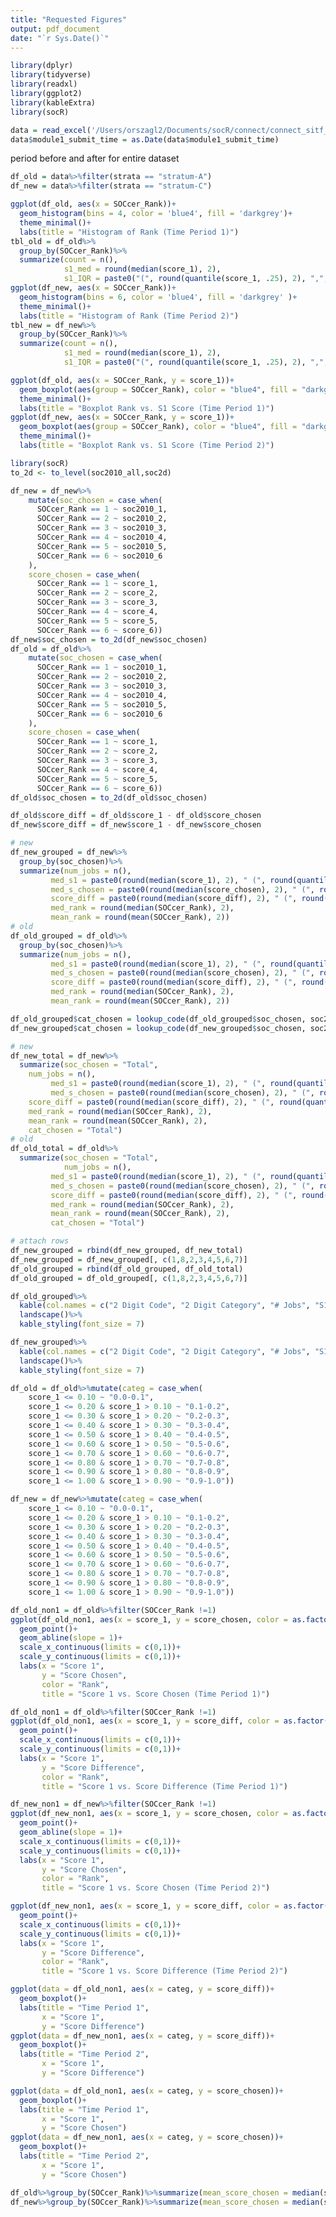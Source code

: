 ```yaml
---
title: "Requested Figures"
output: pdf_document
date: "`r Sys.Date()`"
---
```


```r
library(dplyr)
library(tidyverse)
library(readxl)
library(ggplot2)
library(kableExtra)
library(socR)
```

```r
data = read_excel('/Users/orszagl2/Documents/socR/connect/connect_sitf_results.data_update.xlsx')
data$module1_submit_time = as.Date(data$module1_submit_time)
```

period before and after for entire dataset 

```r
df_old = data%>%filter(strata == "stratum-A")
df_new = data%>%filter(strata == "stratum-C")
```

```r
ggplot(df_old, aes(x = SOCcer_Rank))+
  geom_histogram(bins = 4, color = 'blue4', fill = 'darkgrey')+
  theme_minimal()+
  labs(title = "Histogram of Rank (Time Period 1)")
tbl_old = df_old%>%
  group_by(SOCcer_Rank)%>%
  summarize(count = n(), 
            s1_med = round(median(score_1), 2),
            s1_IQR = paste0("(", round(quantile(score_1, .25), 2), ",", round(quantile(score_1, .75), 2), ")"))
ggplot(df_new, aes(x = SOCcer_Rank))+
  geom_histogram(bins = 6, color = 'blue4', fill = 'darkgrey' )+
  theme_minimal()+
  labs(title = "Histogram of Rank (Time Period 2)")
tbl_new = df_new%>%
  group_by(SOCcer_Rank)%>%
  summarize(count = n(), 
            s1_med = round(median(score_1), 2),
            s1_IQR = paste0("(", round(quantile(score_1, .25), 2), ",", round(quantile(score_1, .75), 2), ")"))
```

```r
ggplot(df_old, aes(x = SOCcer_Rank, y = score_1))+
  geom_boxplot(aes(group = SOCcer_Rank), color = "blue4", fill = "darkgrey")+
  theme_minimal()+
  labs(title = "Boxplot Rank vs. S1 Score (Time Period 1)")
ggplot(df_new, aes(x = SOCcer_Rank, y = score_1))+
  geom_boxplot(aes(group = SOCcer_Rank), color = "blue4", fill = "darkgrey")+
  theme_minimal()+
  labs(title = "Boxplot Rank vs. S1 Score (Time Period 2)")
```
```r
library(socR)
to_2d <- to_level(soc2010_all,soc2d)
```


```r
df_new = df_new%>%
    mutate(soc_chosen = case_when(
      SOCcer_Rank == 1 ~ soc2010_1,
      SOCcer_Rank == 2 ~ soc2010_2,
      SOCcer_Rank == 3 ~ soc2010_3,
      SOCcer_Rank == 4 ~ soc2010_4,
      SOCcer_Rank == 5 ~ soc2010_5,
      SOCcer_Rank == 6 ~ soc2010_6
    ),
    score_chosen = case_when(
      SOCcer_Rank == 1 ~ score_1,
      SOCcer_Rank == 2 ~ score_2,
      SOCcer_Rank == 3 ~ score_3,
      SOCcer_Rank == 4 ~ score_4,
      SOCcer_Rank == 5 ~ score_5,
      SOCcer_Rank == 6 ~ score_6))
df_new$soc_chosen = to_2d(df_new$soc_chosen)
df_old = df_old%>%
    mutate(soc_chosen = case_when(
      SOCcer_Rank == 1 ~ soc2010_1,
      SOCcer_Rank == 2 ~ soc2010_2,
      SOCcer_Rank == 3 ~ soc2010_3,
      SOCcer_Rank == 4 ~ soc2010_4,
      SOCcer_Rank == 5 ~ soc2010_5,
      SOCcer_Rank == 6 ~ soc2010_6
    ),
    score_chosen = case_when(
      SOCcer_Rank == 1 ~ score_1,
      SOCcer_Rank == 2 ~ score_2,
      SOCcer_Rank == 3 ~ score_3,
      SOCcer_Rank == 4 ~ score_4,
      SOCcer_Rank == 5 ~ score_5,
      SOCcer_Rank == 6 ~ score_6))
df_old$soc_chosen = to_2d(df_old$soc_chosen)
```

```r
df_old$score_diff = df_old$score_1 - df_old$score_chosen
df_new$score_diff = df_new$score_1 - df_new$score_chosen
```

```r
# new 
df_new_grouped = df_new%>%
  group_by(soc_chosen)%>%
  summarize(num_jobs = n(),
         med_s1 = paste0(round(median(score_1), 2), " (", round(quantile(score_1, .25), 2), ", ", round(quantile(score_1, .75), 2), ")"),
         med_s_chosen = paste0(round(median(score_chosen), 2), " (", round(quantile(score_chosen, .25), 2), ", ", round(quantile(score_chosen, .75), 2), ")"),
         score_diff = paste0(round(median(score_diff), 2), " (", round(quantile(score_diff, .25), 2), ", ", round(quantile(score_diff, .75), 2), ")"),
         med_rank = round(median(SOCcer_Rank), 2),
         mean_rank = round(mean(SOCcer_Rank), 2))
# old
df_old_grouped = df_old%>%
  group_by(soc_chosen)%>%
  summarize(num_jobs = n(),
         med_s1 = paste0(round(median(score_1), 2), " (", round(quantile(score_1, .25), 2), ", ", round(quantile(score_1, .75), 2), ")"),
         med_s_chosen = paste0(round(median(score_chosen), 2), " (", round(quantile(score_chosen, .25), 2), ", ", round(quantile(score_chosen, .75), 2), ")"),
         score_diff = paste0(round(median(score_diff), 2), " (", round(quantile(score_diff, .25), 2), ", ", round(quantile(score_diff, .75), 2), ")"),
         med_rank = round(median(SOCcer_Rank), 2),
         mean_rank = round(mean(SOCcer_Rank), 2))
```

```r
df_old_grouped$cat_chosen = lookup_code(df_old_grouped$soc_chosen, soc2010_all)
df_new_grouped$cat_chosen = lookup_code(df_new_grouped$soc_chosen, soc2010_all)
```

```r
# new
df_new_total = df_new%>%
  summarize(soc_chosen = "Total",
    num_jobs = n(),
         med_s1 = paste0(round(median(score_1), 2), " (", round(quantile(score_1, .25), 2), ", ", round(quantile(score_1, .75), 2), ")"),
         med_s_chosen = paste0(round(median(score_chosen), 2), " (", round(quantile(score_chosen, .25), 2), ", ", round(quantile(score_chosen, .75), 2), ")"),
    score_diff = paste0(round(median(score_diff), 2), " (", round(quantile(score_diff, .25), 2), ", ", round(quantile(score_diff, .75), 2), ")"),
    med_rank = round(median(SOCcer_Rank), 2),
    mean_rank = round(mean(SOCcer_Rank), 2),
    cat_chosen = "Total")
# old 
df_old_total = df_old%>%
  summarize(soc_chosen = "Total",
            num_jobs = n(),
         med_s1 = paste0(round(median(score_1), 2), " (", round(quantile(score_1, .25), 2), ", ", round(quantile(score_1, .75), 2), ")"),
         med_s_chosen = paste0(round(median(score_chosen), 2), " (", round(quantile(score_chosen, .25), 2), ", ", round(quantile(score_chosen, .75), 2), ")"),
         score_diff = paste0(round(median(score_diff), 2), " (", round(quantile(score_diff, .25), 2), ", ", round(quantile(score_diff, .75), 2), ")"),
         med_rank = round(median(SOCcer_Rank), 2),
         mean_rank = round(mean(SOCcer_Rank), 2),
         cat_chosen = "Total")

# attach rows
df_new_grouped = rbind(df_new_grouped, df_new_total)
df_new_grouped = df_new_grouped[, c(1,8,2,3,4,5,6,7)]
df_old_grouped = rbind(df_old_grouped, df_old_total)
df_old_grouped = df_old_grouped[, c(1,8,2,3,4,5,6,7)]
```

\newpage
```r
df_old_grouped%>%
  kable(col.names = c("2 Digit Code", "2 Digit Category", "# Jobs", "S1 Median (IQR)", "S(Chosen) Median (IQR)", "S-Diff Median (IQR)", "Median Rank", "Mean Rank"), caption = "Time Period 1 2-Digit Soc Codes")%>%
  landscape()%>%
  kable_styling(font_size = 7)
```
\newpage
```r
df_new_grouped%>%
  kable(col.names = c("2 Digit Code", "2 Digit Category", "# Jobs", "S1 Median (IQR)", "S(Chosen) Median (IQR)", "S-Diff Median (IQR)", "Median Rank", "Mean Rank"), caption = "Time Period 2 2-Digit Soc Codes")%>%
  landscape()%>%
  kable_styling(font_size = 7)
```


```r
df_old = df_old%>%mutate(categ = case_when(
    score_1 <= 0.10 ~ "0.0-0.1",
    score_1 <= 0.20 & score_1 > 0.10 ~ "0.1-0.2",
    score_1 <= 0.30 & score_1 > 0.20 ~ "0.2-0.3",
    score_1 <= 0.40 & score_1 > 0.30 ~ "0.3-0.4",
    score_1 <= 0.50 & score_1 > 0.40 ~ "0.4-0.5",
    score_1 <= 0.60 & score_1 > 0.50 ~ "0.5-0.6",
    score_1 <= 0.70 & score_1 > 0.60 ~ "0.6-0.7",
    score_1 <= 0.80 & score_1 > 0.70 ~ "0.7-0.8",
    score_1 <= 0.90 & score_1 > 0.80 ~ "0.8-0.9",
    score_1 <= 1.00 & score_1 > 0.90 ~ "0.9-1.0"))

df_new = df_new%>%mutate(categ = case_when(
    score_1 <= 0.10 ~ "0.0-0.1",
    score_1 <= 0.20 & score_1 > 0.10 ~ "0.1-0.2",
    score_1 <= 0.30 & score_1 > 0.20 ~ "0.2-0.3",
    score_1 <= 0.40 & score_1 > 0.30 ~ "0.3-0.4",
    score_1 <= 0.50 & score_1 > 0.40 ~ "0.4-0.5",
    score_1 <= 0.60 & score_1 > 0.50 ~ "0.5-0.6",
    score_1 <= 0.70 & score_1 > 0.60 ~ "0.6-0.7",
    score_1 <= 0.80 & score_1 > 0.70 ~ "0.7-0.8",
    score_1 <= 0.90 & score_1 > 0.80 ~ "0.8-0.9",
    score_1 <= 1.00 & score_1 > 0.90 ~ "0.9-1.0"))
```

```r
df_old_non1 = df_old%>%filter(SOCcer_Rank !=1)
ggplot(df_old_non1, aes(x = score_1, y = score_chosen, color = as.factor(SOCcer_Rank)))+
  geom_point()+
  geom_abline(slope = 1)+
  scale_x_continuous(limits = c(0,1))+
  scale_y_continuous(limits = c(0,1))+
  labs(x = "Score 1",
       y = "Score Chosen",
       color = "Rank",
       title = "Score 1 vs. Score Chosen (Time Period 1)")
```
```r
df_old_non1 = df_old%>%filter(SOCcer_Rank !=1)
ggplot(df_old_non1, aes(x = score_1, y = score_diff, color = as.factor(SOCcer_Rank)))+
  geom_point()+
  scale_x_continuous(limits = c(0,1))+
  scale_y_continuous(limits = c(0,1))+
  labs(x = "Score 1",
       y = "Score Difference",
       color = "Rank",
       title = "Score 1 vs. Score Difference (Time Period 1)")
```

```r
df_new_non1 = df_new%>%filter(SOCcer_Rank !=1)
ggplot(df_new_non1, aes(x = score_1, y = score_chosen, color = as.factor(SOCcer_Rank)))+
  geom_point()+
  geom_abline(slope = 1)+
  scale_x_continuous(limits = c(0,1))+
  scale_y_continuous(limits = c(0,1))+
  labs(x = "Score 1",
       y = "Score Chosen",
       color = "Rank",
       title = "Score 1 vs. Score Chosen (Time Period 2)")
```

```r
ggplot(df_new_non1, aes(x = score_1, y = score_diff, color = as.factor(SOCcer_Rank)))+
  geom_point()+
  scale_x_continuous(limits = c(0,1))+
  scale_y_continuous(limits = c(0,1))+
  labs(x = "Score 1",
       y = "Score Difference",
       color = "Rank",
       title = "Score 1 vs. Score Difference (Time Period 2)")
```


```r
ggplot(data = df_old_non1, aes(x = categ, y = score_diff))+
  geom_boxplot()+
  labs(title = "Time Period 1",
       x = "Score 1",
       y = "Score Difference")
ggplot(data = df_new_non1, aes(x = categ, y = score_diff))+
  geom_boxplot()+
  labs(title = "Time Period 2",
       x = "Score 1",
       y = "Score Difference")
```

```r
ggplot(data = df_old_non1, aes(x = categ, y = score_chosen))+
  geom_boxplot()+
  labs(title = "Time Period 1",
       x = "Score 1",
       y = "Score Chosen")
ggplot(data = df_new_non1, aes(x = categ, y = score_chosen))+
  geom_boxplot()+
  labs(title = "Time Period 2",
       x = "Score 1",
       y = "Score Chosen")
```
```r
df_old%>%group_by(SOCcer_Rank)%>%summarize(mean_score_chosen = median(score_chosen), n = n())
df_new%>%group_by(SOCcer_Rank)%>%summarize(mean_score_chosen = median(score_chosen), n = n())
```
